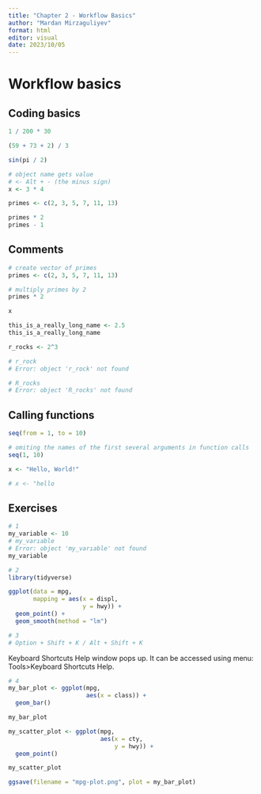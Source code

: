 ```yaml
---
title: "Chapter 2 - Workflow Basics"
author: "Mardan Mirzaguliyev"
format: html
editor: visual
date: 2023/10/05
---
```


# Workflow basics

## **Coding basics**

```r
1 / 200 * 30
```

```r
(59 + 73 + 2) / 3
```

```r
sin(pi / 2)
```

```r
# object name gets value
# <- Alt + - (the minus sign)
x <- 3 * 4
```

```r
primes <- c(2, 3, 5, 7, 11, 13)
```

```r
primes * 2
primes - 1
```

## **Comments**

```r
# create vector of primes
primes <- c(2, 3, 5, 7, 11, 13)

# multiply primes by 2
primes * 2
```

```r
x
```

```r
this_is_a_really_long_name <- 2.5
this_is_a_really_long_name
```

```r
r_rocks <- 2^3
```

```r
# r_rock
# Error: object 'r_rock' not found
```

```r
# R_rocks
# Error: object 'R_rocks' not found
```

## Calling functions

```r
seq(from = 1, to = 10)
```

```r
# omiting the names of the first several arguments in function calls
seq(1, 10)
```

```r
x <- "Hello, World!"
```

```r
# x <- "hello
```

## Exercises

```r
# 1
my_variable <- 10
# my_varıable
# Error: object 'my_varıable' not found
my_variable
```

```r
# 2
library(tidyverse)

ggplot(data = mpg, 
       mapping = aes(x = displ,
                     y = hwy)) +
  geom_point() +
  geom_smooth(method = "lm")
```

```r
# 3
# Option + Shift + K / Alt + Shift + K
```

Keyboard Shortcuts Help window pops up. It can be accessed using menu: Tools\>Keyboard Shortcuts Help.

```r
# 4
my_bar_plot <- ggplot(mpg,
                      aes(x = class)) +
  geom_bar()

my_bar_plot
```

```r
my_scatter_plot <- ggplot(mpg,
                          aes(x = cty,
                              y = hwy)) +
  geom_point()

my_scatter_plot
```

```r
ggsave(filename = "mpg-plot.png", plot = my_bar_plot)
```
